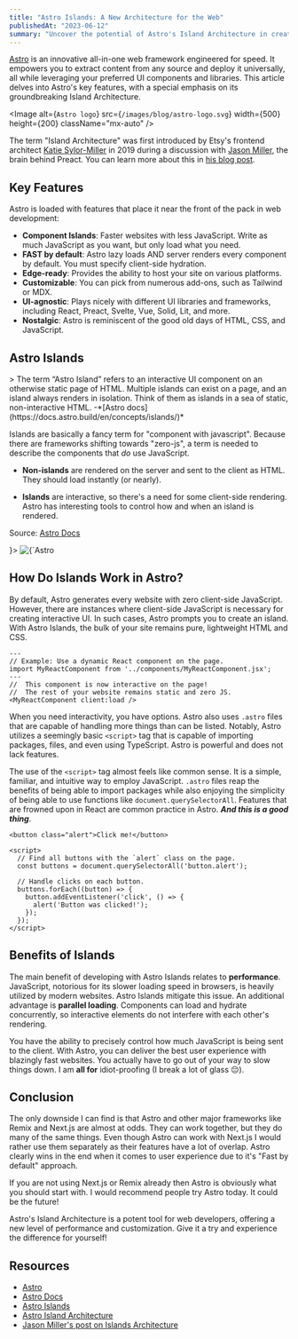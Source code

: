 ```yaml
---
title: "Astro Islands: A New Architecture for the Web"
publishedAt: "2023-06-12"
summary: "Uncover the potential of Astro's Island Architecture in creating swift, content-centric websites."
---
```


[Astro](https://astro.build/) is an innovative all-in-one web framework engineered for speed. It empowers you to extract content from any source and deploy it universally, all while leveraging your preferred UI components and libraries. This article delves into Astro's key features, with a special emphasis on its groundbreaking Island Architecture.

<Image
alt={`Astro logo`}
src={`/images/blog/astro-logo.svg`}
width={500}
height={200}
className="mx-auto"
/>

The term "Island Architecture" was first introduced by Etsy's frontend architect [Katie Sylor-Miller](https://mastodon.social/@ksylor) in 2019 during a discussion with [Jason Miller](https://twitter.com/_developit), the brain behind Preact. You can learn more about this in [his blog post](https://jasonformat.com/islands-architecture/).

## Key Features

Astro is loaded with features that place it near the front of the pack in web development:

- **Component Islands**: Faster websites with less JavaScript. Write as much JavaScript as you want, but only load what you need.
- **FAST by default**: Astro lazy loads AND server renders every component by default. You must specify client-side hydration.
- **Edge-ready**: Provides the ability to host your site on various platforms.
- **Customizable**: You can pick from numerous add-ons, such as Tailwind or MDX.
- **UI-agnostic**: Plays nicely with different UI libraries and frameworks, including React, Preact, Svelte, Vue, Solid, Lit, and more.
- **Nostalgic**: Astro is reminiscent of the good old days of HTML, CSS, and JavaScript.

## Astro Islands

<Caption value="Don't worry if it doesn't stick immediately">
> The term “Astro Island” refers to an interactive UI component on an otherwise static page of HTML. Multiple islands can exist on a page, and an island always renders in isolation. Think of them as islands in a sea of static, non-interactive HTML. -*[Astro docs](https://docs.astro.build/en/concepts/islands/)*
</Caption>

Islands are basically a fancy term for "component with javascript". Because there are frameworks shifting towards "zero-js", a term is needed to describe the components that *do* use JavaScript. 

- **Non-islands** are rendered on the server and sent to the client as HTML. They should load instantly (or nearly).

- **Islands** are interactive, so there's a need for some client-side rendering. Astro has interesting tools to control how and when an island is rendered.

<Caption value={<p>Source: <a target="_blank" rel="noopener noreferrer" href='https://docs.astro.build/en/concepts/islands/#what-is-an-astro-island' >Astro Docs</a></p>}>
<Image
alt={`Astro Islands`}
src={`/images/blog/astro-islands.png`}
width={1000}
height={500}
className="-auto"
/>
</Caption>

## How Do Islands Work in Astro?

By default, Astro generates every website with zero client-side JavaScript. However, there are instances where client-side JavaScript is necessary for creating interactive UI. In such cases, Astro prompts you to create an island. With Astro Islands, the bulk of your site remains pure, lightweight HTML and CSS.

```tsx {7} title="src/pages/index.astro"
---
// Example: Use a dynamic React component on the page.
import MyReactComponent from '../components/MyReactComponent.jsx';
---
//  This component is now interactive on the page! 
//  The rest of your website remains static and zero JS.
<MyReactComponent client:load />
```

When you need interactivity, you have options. Astro also uses `.astro` files that are capable of handling more things than can be listed. Notably, Astro utilizes a seemingly basic `<script>` tag that is capable of importing packages, files, and even using TypeScript. Astro is powerful and does not lack features.

The use of the `<script>` tag almost feels like common sense. It is a simple, familiar, and intuitive way to employ JavaScript. `.astro` files reap the benefits of being able to import packages while also enjoying the simplicity of being able to use functions like `document.querySelectorAll`. Features that are frowned upon in React are common practice in Astro. ***And this is a good thing***.

```tsx title="src/components/AlertButton.astro"
<button class="alert">Click me!</button>

<script>
  // Find all buttons with the `alert` class on the page.
  const buttons = document.querySelectorAll('button.alert');

  // Handle clicks on each button.
  buttons.forEach((button) => {
    button.addEventListener('click', () => {
      alert('Button was clicked!');
    });
  });
</script>
```
## Benefits of Islands

The main benefit of developing with Astro Islands relates to **performance**. JavaScript, notorious for its slower loading speed in browsers, is heavily utilized by modern websites. Astro Islands mitigate this issue. An additional advantage is **parallel loading**. Components can load and hydrate concurrently, so interactive elements do not interfere with each other's rendering. 

You have the ability to precisely control how much JavaScript is being sent to the client. With Astro, you can deliver the best user experience with blazingly fast websites. You actually have to go out of your way to slow things down. I am **all for** idiot-proofing (I break a lot of glass 😔).

## Conclusion

The only downside I can find is that Astro and other major frameworks like Remix and Next.js are almost at odds. They can work together, but they do many of the same things. Even though Astro can work with Next.js I would rather use them separately as their features have a lot of overlap. Astro clearly wins in the end when it comes to user experience due to it's "Fast by default" approach.

If you are not using Next.js or Remix already then Astro is obviously what you should start with. I would recommend people try Astro today. It could be the future!

Astro's Island Architecture is a potent tool for web developers, offering a new level of performance and customization. Give it a try and experience the difference for yourself!

## Resources

- [Astro](https://astro.build/)
- [Astro Docs](https://docs.astro.build/)
- [Astro Islands](https://docs.astro.build/concepts/islands/)
- [Astro Island Architecture](https://docs.astro.build/concepts/islands/)
- [Jason Miller's post on Islands Architecture](https://jasonformat.com/islands-architecture/)
